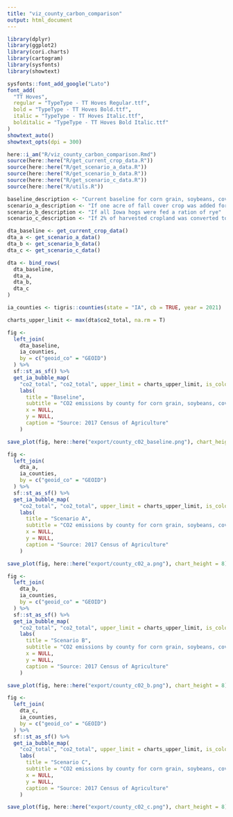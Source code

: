 ```yaml
---
title: "viz_county_carbon_comparison"
output: html_document
---
```


```r

library(dplyr)
library(ggplot2)
library(cori.charts)
library(cartogram)
library(sysfonts)
library(showtext)

sysfonts::font_add_google("Lato")
font_add(
  "TT Hoves",
  regular = "TypeType - TT Hoves Regular.ttf",
  bold = "TypeType - TT Hoves Bold.ttf",
  italic = "TypeType - TT Hoves Italic.ttf",
  bolditalic = "TypeType - TT Hoves Bold Italic.ttf"
)
showtext_auto()
showtext_opts(dpi = 300)

here::i_am("R/viz_county_carbon_comparison.Rmd")
source(here::here("R/get_current_crop_data.R"))
source(here::here("R/get_scenario_a_data.R"))
source(here::here("R/get_scenario_b_data.R"))
source(here::here("R/get_scenario_c_data.R"))
source(here::here("R/utils.R"))

```

```r

baseline_description <- "Current baseline for corn grain, soybeans, cover crops, oats, and rye coverage"
scenario_a_description <- "If one acre of fall cover crop was added for every acre of soybeans"
scenario_b_description <- "If all Iowa hogs were fed a ration of rye"
scenario_c_description <- "If 2% of harvested cropland was converted to oats"

dta_baseline <- get_current_crop_data()
dta_a <- get_scenario_a_data()
dta_b <- get_scenario_b_data()
dta_c <- get_scenario_c_data()

dta <- bind_rows(
  dta_baseline,
  dta_a,
  dta_b,
  dta_c
)

ia_counties <- tigris::counties(state = "IA", cb = TRUE, year = 2021)

charts_upper_limit <- max(dta$co2_total, na.rm = T)

```


```r

fig <- 
  left_join(
    dta_baseline,
    ia_counties,
    by = c("geoid_co" = "GEOID")
  ) %>%
  sf::st_as_sf() %>%
  get_ia_bubble_map(
    "co2_total", "co2_total", upper_limit = charts_upper_limit, is_color_number = TRUE) +
    labs(
      title = "Baseline",
      subtitle = "CO2 emissions by county for corn grain, soybeans, cover, rye, and oat crops",
      x = NULL,
      y = NULL,
      caption = "Source: 2017 Census of Agriculture"
    )

save_plot(fig, here::here("export/county_c02_baseline.png"), chart_height = 8)

```

```r

fig <- 
  left_join(
    dta_a,
    ia_counties,
    by = c("geoid_co" = "GEOID")
  ) %>%
  sf::st_as_sf() %>%
  get_ia_bubble_map(
    "co2_total", "co2_total", upper_limit = charts_upper_limit, is_color_number = TRUE) +
    labs(
      title = "Scenario A",
      subtitle = "CO2 emissions by county for corn grain, soybeans, cover, rye, and oat crops",
      x = NULL,
      y = NULL,
      caption = "Source: 2017 Census of Agriculture"
    )

save_plot(fig, here::here("export/county_c02_a.png"), chart_height = 8)

```

```r

fig <- 
  left_join(
    dta_b,
    ia_counties,
    by = c("geoid_co" = "GEOID")
  ) %>%
  sf::st_as_sf() %>%
  get_ia_bubble_map(
    "co2_total", "co2_total", upper_limit = charts_upper_limit, is_color_number = TRUE) +
    labs(
      title = "Scenario B",
      subtitle = "CO2 emissions by county for corn grain, soybeans, cover, rye, and oat crops",
      x = NULL,
      y = NULL,
      caption = "Source: 2017 Census of Agriculture"
    )

save_plot(fig, here::here("export/county_c02_b.png"), chart_height = 8)

```

```r

fig <- 
  left_join(
    dta_c,
    ia_counties,
    by = c("geoid_co" = "GEOID")
  ) %>%
  sf::st_as_sf() %>%
  get_ia_bubble_map(
    "co2_total", "co2_total", upper_limit = charts_upper_limit, is_color_number = TRUE) +
    labs(
      title = "Scenario C",
      subtitle = "CO2 emissions by county for corn grain, soybeans, cover, rye, and oat crops",
      x = NULL,
      y = NULL,
      caption = "Source: 2017 Census of Agriculture"
    )

save_plot(fig, here::here("export/county_c02_c.png"), chart_height = 8)

```



